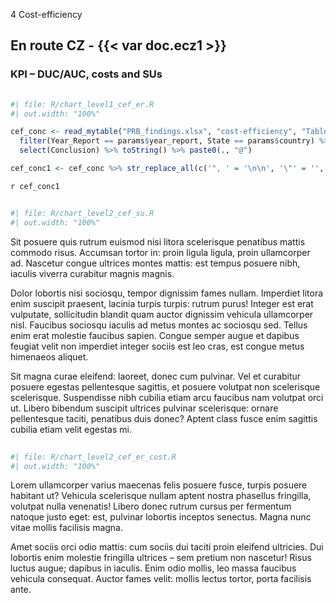 [4 Cost-efficiency]{class="fakeh1"}

## En route CZ - {{< var doc.ecz1 >}}

::: {#container-cap style="clear: both"}

### KPI – DUC/AUC, costs and SUs

<!-- empty line to ensure next heading leaves enough space -->
<div style="height: 1px"></div>

:::: {#chart-cef-er-duc class="mychart"}
```r
#| file: R/chart_level1_cef_er.R
#| out.width: "100%"
```
::::

:::: {#concl-cef-er-duc}
```r
cef_conc <- read_mytable("PRB_findings.xlsx", "cost-efficiency", "Table_Findings_CEFF") %>% 
  filter(Year_Report == params$year_report, State == params$country) %>% 
  select(Conclusion) %>% toString() %>% paste0(., "@")

cef_conc1 <- cef_conc %>% str_replace_all(c('", ' = '\n\n', '\"' = '', '\n\n\n' = '\n\n')) %>% str_replace(fixed('c('), '') %>%  str_replace(fixed(')@'), '\n') 
```

`r cef_conc1`
::::
:::

::: {#container-cap style="clear: both"}

<!-- empty line to ensure next heading leaves enough space -->
<div style="height: 1px"></div>

:::: {#chart-cef-su class="mychart"}
```r
#| file: R/chart_level2_cef_su.R
#| out.width: "100%"
```
::::

:::: {#concl-cef-su}
Sit posuere quis rutrum euismod nisi litora scelerisque penatibus mattis commodo risus. Accumsan tortor in: proin ligula ligula,
proin ullamcorper ad. Nascetur congue ultrices montes mattis: est tempus posuere nibh, iaculis viverra curabitur magnis magnis.

Dolor lobortis nisi sociosqu, tempor dignissim fames nullam. Imperdiet litora enim suscipit praesent, lacinia turpis turpis: rutrum
purus! Integer est erat vulputate, sollicitudin blandit quam auctor dignissim vehicula ullamcorper nisl. Faucibus sociosqu iaculis
ad metus montes ac sociosqu sed. Tellus enim erat molestie faucibus sapien. Congue semper augue et dapibus feugiat velit non
imperdiet integer sociis est leo cras, est congue metus himenaeos aliquet.

Sit magna curae eleifend: laoreet, donec cum pulvinar. Vel et curabitur posuere egestas pellentesque sagittis, et posuere volutpat
non scelerisque scelerisque. Suspendisse nibh cubilia etiam arcu faucibus nam volutpat orci ut. Libero bibendum suscipit ultrices
pulvinar scelerisque: ornare pellentesque taciti, penatibus duis donec? Aptent class fusce enim sagittis cubilia etiam velit
egestas mi.
::::
:::

::: {#container-cap style="clear: both"}

<!-- empty line to ensure next heading leaves enough space -->
<div style="height: 1px"></div>

:::: {#chart-cef-er-cost class="mychart"}
```r
#| file: R/chart_level2_cef_er_cost.R
#| out.width: "100%"
```
::::

:::: {#concl-cef-er-cost}
Lorem ullamcorper varius maecenas felis posuere fusce, turpis posuere habitant ut? Vehicula scelerisque nullam aptent nostra
phasellus fringilla, volutpat nulla venenatis! Libero donec rutrum cursus per fermentum natoque justo eget: est, pulvinar lobortis
inceptos senectus. Magna nunc vitae mollis facilisis magna.

Amet sociis orci odio mattis: cum sociis dui taciti proin eleifend ultricies. Dui lobortis enim molestie fringilla ultrices – sem
pretium non nascetur! Risus luctus augue; dapibus in iaculis. Enim odio mollis, leo massa faucibus vehicula consequat. Auctor fames
velit: mollis lectus tortor, porta facilisis ante.
::::
:::

